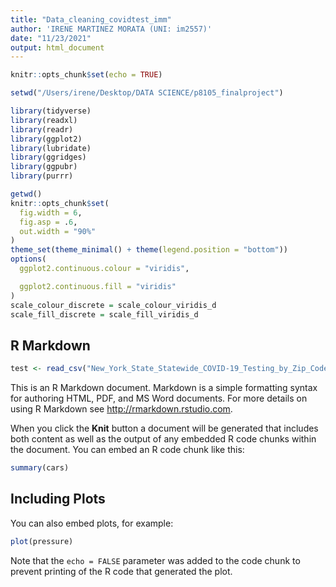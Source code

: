 ```yaml
---
title: "Data_cleaning_covidtest_imm"
author: 'IRENE MARTINEZ MORATA (UNI: im2557)'
date: "11/23/2021"
output: html_document
---
```


```r
knitr::opts_chunk$set(echo = TRUE)

setwd("/Users/irene/Desktop/DATA SCIENCE/p8105_finalproject")

library(tidyverse)
library(readxl)
library(readr)
library(ggplot2)
library(lubridate)
library(ggridges)
library(ggpubr)
library(purrr)

getwd()
knitr::opts_chunk$set(
  fig.width = 6,
  fig.asp = .6,
  out.width = "90%"
)
theme_set(theme_minimal() + theme(legend.position = "bottom"))
options(
  ggplot2.continuous.colour = "viridis",

  ggplot2.continuous.fill = "viridis"
)
scale_colour_discrete = scale_colour_viridis_d
scale_fill_discrete = scale_fill_viridis_d
```

## R Markdown

```r
test <- read_csv("New_York_State_Statewide_COVID-19_Testing_by_Zip_Code.csv")
```


This is an R Markdown document. Markdown is a simple formatting syntax for authoring HTML, PDF, and MS Word documents. For more details on using R Markdown see <http://rmarkdown.rstudio.com>.

When you click the **Knit** button a document will be generated that includes both content as well as the output of any embedded R code chunks within the document. You can embed an R code chunk like this:

```r
summary(cars)
```

## Including Plots

You can also embed plots, for example:

```r
plot(pressure)
```

Note that the `echo = FALSE` parameter was added to the code chunk to prevent printing of the R code that generated the plot.
